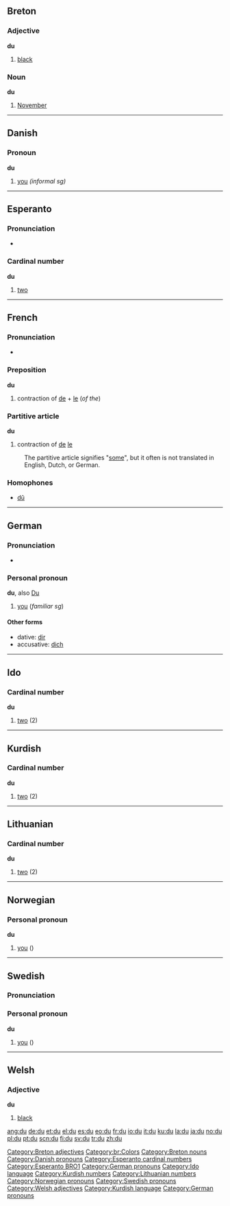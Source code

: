 {{See|dû}}
==Breton==
===Adjective===
'''du'''

# [[black]]

===Noun===
'''du'''

# [[November]]


----

==Danish==
===Pronoun===
'''du'''

#[[you]] ''(informal sg)''


----

==Esperanto==
===Pronunciation===
*{{IPA|/du/}}
===Cardinal number===
'''du'''

# [[two]]


----

==French==
===Pronunciation===
*{{IPA|/dy/}}

===Preposition===
'''du'''
#contraction of [[de]] + [[le]] (''of the'')

===Partitive article===
'''du'''
#contraction of [[de]] [[le]]
:The partitive article signifies "[[some]]", but it often is not translated in English, Dutch, or German.

===Homophones===
*[[dû]]


----

==German==
===Pronunciation===
*{{IPA|/du/}}
===Personal pronoun===
'''du''', also [[Du]]

#[[you]] (''familiar sg'')

====Other forms====
*dative: [[dir]]
*accusative: [[dich]]


----

==Ido==
===Cardinal number===
'''du'''
# [[two]] (2)


----

==Kurdish==
===Cardinal number===
'''du'''
# [[two]] (2)


----

==Lithuanian==
===Cardinal number===
'''du'''
# [[two]] (2)


----

==Norwegian==
===Personal pronoun===
'''du'''
#[[you]] ({{s}})


----

==Swedish==
===Pronunciation===
{{IPA|/dʉ/}}
===Personal pronoun===
'''du'''
#[[you]] ({{s}})


----

==Welsh==
===Adjective===
'''du'''
#[[black]]

[[Category:Breton adjectives]]
[[Category:br:Colors]]
[[Category:Breton nouns]]
[[Category:Danish pronouns]]
[[Category:Esperanto cardinal numbers]]
[[Category:Esperanto BRO1]]
[[Category:German pronouns]]
[[Category:Ido language]]
[[Category:Kurdish numbers]]
[[Category:Lithuanian numbers]]
[[Category:Norwegian pronouns]]
[[Category:Swedish pronouns]]
[[Category:Welsh adjectives]]
[[Category:Kurdish language]]
[[Category:German pronouns]]

[[ang:du]]
[[de:du]]
[[et:du]]
[[el:du]]
[[es:du]]
[[eo:du]]
[[fr:du]]
[[io:du]]
[[it:du]]
[[ku:du]]
[[la:du]]
[[ja:du]]
[[no:du]]
[[pl:du]]
[[pt:du]]
[[scn:du]]
[[fi:du]]
[[sv:du]]
[[tr:du]]
[[zh:du]]